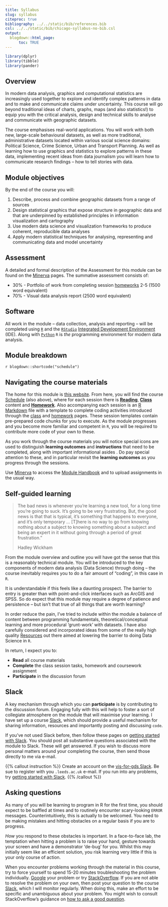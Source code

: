 ```yaml
---
title: Syllabus
slug: syllabus
citeproc: true
bibliography: ../../static/bib/references.bib
csl: ../../static/bib/chicago-syllabus-no-bib.csl
output:
  blogdown::html_page:
      toc: TRUE
---
```


```r
library(dplyr)
library(tibble)
library(pander)
```

<!-- [^courseinfo]: {-}
  `r blogdown::shortcode("courseinfo")` -->


## Overview

In modern data analysis, graphics and computational statistics are increasingly used together to explore and identify complex patterns in data and to make and communicate claims under uncertainty. This course will go beyond traditional ideas of charts, graphs, maps (and also statistics!) to equip you with the critical analysis, design and technical skills to analyse and communicate with geographic datasets.

The course emphasises real-world applications. You will work with both new, large-scale behavioural datasets, as well as more traditional, administrative datasets located within various social science domains: Political Science, Crime Science, Urban and Transport Planning. As well as learning how to use graphics and statistics to explore patterns in these data, implementing recent ideas from data journalism you will learn how to communicate research findings – how to tell stories with data.

## Module objectives

By the end of the course you will:

1.	Describe, process and combine geographic datasets from a range of sources
2.	Design statistical graphics that expose structure in geographic data and that are underpinned by established principles in information visualization and cartography
3.	Use modern data science and visualization frameworks to produce coherent, reproducible data analyses
4.	Apply modern statistical techniques for analysing, representing and communicating data and model uncertainty

## Assessment

A detailed and formal description of the Assessment for this module can be found on the [Minerva](https://minerva.leeds.ac.uk/webapps/blackboard/content/listContentEditable.jsp?content_id=_7985647_1&course_id=_521510_1&mode=reset) pages. The summative assessment consists of:

* 30% - Portfolio of work from completing session [homeworks](/homework/) 2-5 (1500 word equivalent)
* 70% - Visual data analysis report (2500 word equivalent)

## Software

All work in the module -- data collection, analysis and reporting -- will be completed using [`R`](https://www.r-project.org/) and the [`RStudio`](https://rstudio.com/) [Integrated Development Environment](https://en.wikipedia.org/wiki/Integrated_development_environment) (IDE). Along with [`Python`](https://www.python.org/) `R` is *the* programming environment for modern data analysis.

## Module breakdown

`r blogdown::shortcode("schedule")`

## Navigating the course materials

The home for this module is [this website](../../). From here, you will find the course [Schedule](/schedule/) (also above), where for each session there is <i class="fas fa-book-reader"></i> [**Reading**](/reading/), <i class="fas fa-chalkboard-teacher"></i> [**Class**](/class/) content and <i class="fas fa-laptop-code"></i> [**Homework**](/homework/). Also accompanying each session is an [R Markdown](https://rmarkdown.rstudio.com/) file with a template to complete coding activities introduced through the [class](/class/) and [homework](/homework/) pages. These session templates contain pre-prepared code chunks for you to execute.  As the module progresses and you become more familiar and competent in `R`, you will be required to contribute more code of your own to these.

As you work through the course materials you will notice special icons are used to distinguish **learning outcomes** <i class="fas fa-chevron-circle-down"></i> and **instructions**  <i class="fas fa-tasks"></i> that need to be completed, along with important informational asides <i class="fas fa-info-circle"></i>. Do pay special attention to these, and in particular revisit the **learning outcomes** <i class="fas fa-chevron-circle-down"></i> as you progress through the sessions.

 Use [Minerva](https://minerva.leeds.ac.uk/) to access the [Module  Handbook](https://minerva.leeds.ac.uk/webapps/blackboard/execute/announcement?method=search&context=course&course_id=_521510_1&handle=cp_announcements&mode=cpview) and to upload assignments in the usual way.

## Self-guided learning

> The bad news is whenever you’re learning a new tool, for a long time you’re going to suck. It's going to be very frustrating. But, the good news is that that is typical, it’s something that happens to everyone, and it’s only temporary ... [T]here is no way to go from knowing nothing about a subject to knowing something about a subject and being an expert in it without going through a period of great frustration."
>
> Hadley Wickham

From the module overview and outline you will have got the sense that this is a reasonably technical module. You will be introduced to the key components of modern data analysis (Data Science) through doing -- the course inevitably requires you to do a fair amount of "coding", in this case in `R`.

It is understandable if this feels like a daunting prospect. The barrier to entry is greater than with point-and-click interfaces such as ArcGIS and SPSS. So do expect that this module  may require a degree of patience and persistence -- but isn't that true of all things that are worth learning?

In order reduce the pain, I've tried to include within the module a balance of content between programming fundamentals, theoretical/conceptual learning and more procedural 'grunt-work' with datasets. I have also carefully considered and incorporated ideas from some of the really high quality [Resources](../useful) out there aimed at lowering the barrier to doing Data Science in `R`.

In return, I expect you to:

* **Read** all course materials
* **Complete** the class session tasks, homework and coursework assignment
* **Participate** in the discussion forum

## Slack

A key mechanism through which you can **participate** is by contributing to the discussion forum. Engaging fully with this will help to foster a sort of collegiate atmosphere on the module that will maximise your learning. I have set up a course [Slack](https://vis-for-gds.slack.com), which should provide a useful mechanism for sharing information, resources and importantly posting and discussing `code`.

If you've not used Slack before, then follow these pages on [getting started with Slack](https://slack.com/intl/en-gb/help/articles/218080037-Getting-started-for-new-members). You should post all substantive questions associated with the module to Slack. These will get answered. If you wish to discuss more personal matters around your completing the course, then send those directly to me via e-mail.

{{% callout instruction %}}
Create an account on the [vis-for-gds Slack](https://vis-for-gds.slack.com). Be sue to register with you `.leeds.ac.uk` e-mail. If you run into any problems, try [getting started with Slack](https://slack.com/intl/en-gb/help/articles/218080037-Getting-started-for-new-members).
{{% /callout  %}}

## Asking questions

As many of you will be learning to program in R for the first time, you should expect to be baffled at times and to routinely encounter scary-looking `ERROR` messages. Counterintuitively, this is actually to be welcomed. You need to be making mistakes and hitting obstacles on a regular basis if you are to progress.

*How* you respond to these obstacles is important. In a face-to-face lab, the temptation when hitting a problem is to raise your hand, gesture towards your screen and have a demonstrator 'de-bug' for you. Whilst this may initially seem like an efficient solution, you risk learning very little if this is your only course of action.

When you encounter problems working through the material in this course, try to force yourself to spend 15-20 minutes troubleshooting the problem individually. [Google](https://www.google.com/) your problem or try [StackOverflow](https://stackoverflow.com/). If you are not able to resolve the problem on your own, then post your question to the course [Slack](https://vis-for-gds.slack.com), which I will monitor regularly. When doing this, make an effort to be specific and unambiguous about your problem. You might wish to consult StackOverflow's guidance on [how to ask a good question](https://stackoverflow.com/help/how-to-ask).

<!--
## Resources

### Primers

- [@healy_data_2018]\
-- An engaging read that manages to integrate ggplot2 code with key Information Visualization theory and using real social science datasets.\
[Free online (draft version)](https://socviz.co/).


- [@lovelace_geocomputation_2019]\
-- This book comprehensively introduces spatial data handling in R. It is a great complement to R for Data Science in that it draws on brand new libraries that support `tidyverse-style` operations on spatial data.\
[Free online](https://geocompr.robinlovelace.net/).

- [@wickham_r_2017]\
-- _The_ primer for doing data analysis with R. Wickham and Grolemund present a thesis of the data science workflow and illustrates how R and packages that form the `tidyverse` support this. It is both accessible and coherent and is highly recommended.\
[Free online](https://r4ds.had.co.nz/).


### Blogs

- [Flowingdata](http://flowingdata.com) \
-- Nathan Yau, a former statistics PhD from UCLA, has maintained a data vis blog and online training materials for some time. Numerous excellent examples, on the most part implemented in R and `ggplot2`.

- [giCentre](https://www.gicentre.net)  \
-- World-leading group researching and developing geovisualization. Check out recent work on [litvis](https://www.gicentre.net/software#/litvis-1/) and [elm-vega](https://www.gicentre.net/elmvegalite/).

- [Multiple Views](https://medium.com/multiple-views-visualization-research-explained) \
-- Blog series by leading visualization researchers and practitioners.

### Conferences

- [IEEE VIS](http://ieeevis.org/)\
-- *The* conference at which leading Data Visualization work is published through a special issue of [Transactions on Visualization & Computer Graphics](https://ieeexplore.ieee.org/xpl/RecentIssue.jsp?punumber=2945).

- [OpenVis Conf](http://www.openvisconf.com)\
-- New, exciting conference (though last one was in 2018!). Presenters are academics and practitioners. Videos of talks from previous conferences are published online. From the 2018 conference, I'd recommend Matt Kay's on [Uncertainty Visualization](https://www.youtube.com/watch?v=vqzO-9LSoG4&feature=youtu.be), Maarten Lambrechts' [Xenographics](https://www.youtube.com/watch?v=fp-WNqaQG0s&feature=youtu.be) and Heather Krause's [F-Word](https://www.youtube.com/watch?v=uw1Tag08dK4&feature=youtu.be). -->
